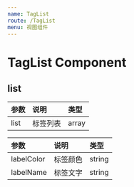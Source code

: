 ```yaml
---
name: TagList
route: /TagList
menu: 视图组件
---
```



# TagList Component

<Playground>
    <TagList
        list={[
            {'labelName':'收益稳定','labelColor':'#ff6600'},
            {'labelName':'净值型','labelColor':'#1496ff'},
            {'labelName':'周开放','labelColor':'#1496ff'},
            {'labelName':'周开放'},
            {'labelName':'周开放'},
            {'labelName':'周开放'},
        ]}
    />
</Playground>

## list

| 参数 |   说明   | 类型  |
| :--- | :------- | :---- |
| list | 标签列表 | array |

|    参数    |   说明   |  类型  |
| :--------- | :------- | :----- |
| labelColor | 标签颜色 | string |
| labelName  | 标签文字 | string |
